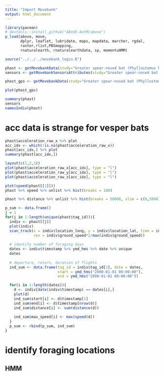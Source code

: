 ```yaml
---
title: "Import Movebank"
output: html_document
---
```


```r
library(pacman)
# devtools::install_github("ABoVE-AotM/above")
p_load(above, move,
       dplyr, leaflet, lubridate, maps, mapdata, marcher, rgdal, 
       raster,rlist,PBSmapping, 
       rnaturalearth, rnaturalearthdata, sp, momentuHMM)

source("../../../movebank_login.R")


```




```r
phast <- getMovebankData(study="Greater spear-nosed bat (Phyllostomus hastatus) in Bocas del Toro 2021-2022", login=login, removeDuplicatedTimestamps = TRUE)
sensors <- getMovebankSensorsAttributes(study="Greater spear-nosed bat (Phyllostomus hastatus) in Bocas del Toro 2021-2022", login=login)

phast_gps <- getMovebankData(study="Greater spear-nosed bat (Phyllostomus hastatus) in Bocas del Toro 2021-2022", login=login, removeDuplicatedTimestamps = TRUE, sensorID = "GPS")

plot(phast_gps)

summary(phast)
sensors
namesIndiv(phast)
```

# acc data is strange for vesper bats
```r
phast$acceleration_raw_x %>% plot
acc_idx <- which(!is.na(phast$acceleration_raw_x))
phast[acc_idx,] %>% plot
summary(phast[acc_idx,])
```


```r
layout(c(1,2,3))
plot(phast$acceleration_raw_x[acc_idx], type = "l")
plot(phast$acceleration_raw_y[acc_idx], type = "l")
plot(phast$acceleration_raw_z[acc_idx], type = "l")
```

```r
plot(speed(phast[[1]]))
phast %>% speed %>% unlist %>% hist(breaks = 100)

phast %>% distance %>% unlist %>% hist(breaks = 50000, xlim = c(0,5000))


```



```r
p_sum <- data.frame()
j = 1
for(j in 1:length(unique(phast$tag_id))){
  indiv <- phast[[j]]
  plot(indiv)
  scan_track(x = indiv$location_long, y = indiv$location_lat, time = indiv$timestamp, 
             cex = indiv$ground_speed*2/max(indiv$ground_speed))  
  
  # identify number of foraging days
  dates <- indiv$timestamp %>% ymd_hms %>% date %>% unique 
  dates
  
  # departure, return, duration of flights
  ind_sum <- data.frame(tag_id = indiv$tag_id[1], date = dates, 
                        start = ymd_hms("2000-01-01 00:00:00"), 
                        end = ymd_hms("2000-01-01 00:00:00"))

  for(i in 1:length(dates)){
    d <- indiv[date(indiv$timestamp) == dates[i],]
    plot(d)
    ind_sum$start[i] <- d$timestamp[1]
    ind_sum$end[i] <- d$timestamp[nrow(d)]
    ind_sum$distance[i] <- sum(distance(d))
    
    ind_sum$max_speed[i] <- max(speed(d))
  }
  p_sum <- rbind(p_sum, ind_sum)
}

```


# identify foraging locations

## HMM
```r

```



